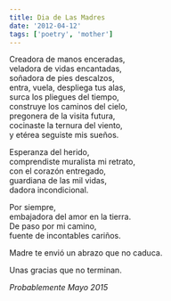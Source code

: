 ```yaml
---
title: Dia de Las Madres
date: '2012-04-12'
tags: ['poetry', 'mother']
---
```


<div className="italic">
Creadora de manos enceradas,<br/>
veladora de vidas encantadas,<br/>
soñadora de pies descalzos,<br/>
entra, vuela, despliega tus alas,<br/>
surca los pliegues del tiempo,<br/>
construye los caminos del cielo,<br/>
pregonera de la visita futura,<br/>
cocinaste la ternura del viento,<br/>
y etérea seguiste mis sueños.<br/>

Esperanza del herido,<br/>
comprendiste muralista mi retrato,<br/>
con el corazón entregado,<br/>
guardiana de las mil vidas,<br/>
dadora incondicional.<br/>

Por siempre,<br/>
embajadora del amor en la tierra.<br/>
De paso por mi camino,<br/>
fuente de incontables cariños.<br/>

Madre te envió un abrazo que no caduca.<br/>

Unas gracias que no terminan.<br/>
</div>

*Probablemente Mayo 2015*